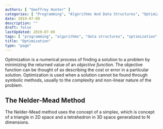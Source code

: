 ```yaml
---
authors: [ "Geoffrey Hunter" ]
categories: [ "Programming", "Algorithms And Data Structures", "Optimization" ]
date: 2019-07-09
description: ""
draft: false
lastUpdated: 2019-07-09
tags: [ "programming", "algorithms", "data structures", "optimization" ]
title: "Optimization"
type: "page"
---
```



Optimization is a numerical process of finding a solution to a problem by minimizing the returned value of an _objective function_. The objective function can be thought of as describing the cost or error in a particular solution. Optimization is used when a solution cannot be found through symbolic methods, usually to the complexity and non-linear nature of the problem.

## The Nelder-Mead Method

The Nelder-Mead method uses the concept of a simplex, which is concept of a triangle in 2D space and a tetrahedron in 3D space generalized to N dimensions.


